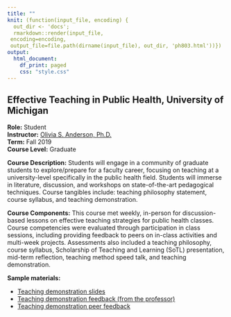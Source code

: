 ```yaml
---
title: ""
knit: (function(input_file, encoding) {
  out_dir <- 'docs';
  rmarkdown::render(input_file,
 encoding=encoding,
 output_file=file.path(dirname(input_file), out_dir, 'ph803.html'))})
output:
  html_document:
    df_print: paged
    css: "style.css"
---
```


## Effective Teaching in Public Health, University of Michigan

**Role:** Student   
**Instructor:** [Olivia S. Anderson, Ph.D.](https://sph.umich.edu/faculty-profiles/anderson-olivia.html)   
**Term:** Fall 2019     
**Course Level:** Graduate  

</div>

\noindent
**Course Description:** Students will engage in a community of graduate students to explore/prepare for a faculty career, focusing on teaching at a university-level specifically in the public health field. Students will immerse in literature, discussion, and workshops on state-of-the-art pedagogical techniques. Course tangibles include: teaching philosophy statement, course syllabus, and teaching demonstration.

\vspace{1em}

\noindent
**Course Components:** This course met weekly, in-person for discussion-based lessons on effective teaching strategies for public health classes. Course competencies were evaluated through participation in class sessions, including providing feedback to peers on in-class activities and multi-week projects. Assessments also included a teaching philosophy, course syllabus, Scholarship of Teaching and Learning (SoTL) presentation, mid-term reflection, teaching method speed talk, and teaching demonstration. 



\noindent
**Sample materials:**  

- [Teaching demonstration slides](https://github.com/kimberlywebb/teaching_portfolio_docs/blob/01f5f68294a8f4a3b9d3252ae07e9eba458352f6/PH803_TeachingDemo.pdf?raw=true)
- [Teaching demonstration feedback (from the professor)](https://github.com/kimberlywebb/teaching_portfolio_docs/blob/01f5f68294a8f4a3b9d3252ae07e9eba458352f6/PH803_TeachingDemo_ProfEval.pdf?raw=true)
- [Teaching demonstration peer feedback](https://github.com/kimberlywebb/teaching_portfolio_docs/blob/01f5f68294a8f4a3b9d3252ae07e9eba458352f6/PH803_TeachingDemo_PeerEvals.pdf?raw=true)